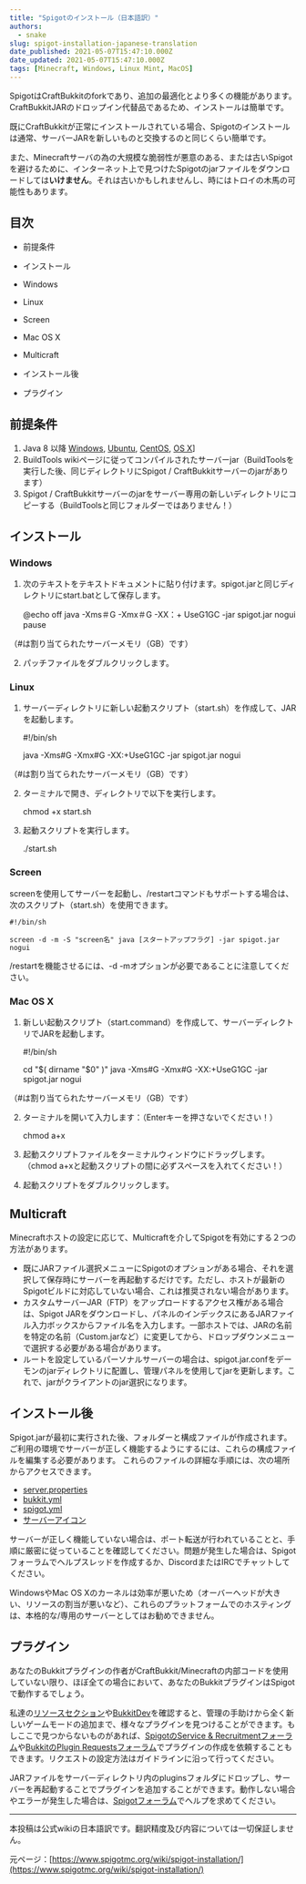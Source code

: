 ```yaml
---
title: "Spigotのインストール（日本語訳）"
authors:
  - snake
slug: spigot-installation-japanese-translation
date_published: 2021-05-07T15:47:10.000Z
date_updated: 2021-05-07T15:47:10.000Z
tags: [Minecraft, Windows, Linux Mint, MacOS]
---
```


SpigotはCraftBukkitのforkであり、追加の最適化とより多くの機能があります。CraftBukkitJARのドロップイン代替品であるため、インストールは簡単です。

既にCraftBukkitが正常にインストールされている場合、Spigotのインストールは通常、サーバーJARを新しいものと交換するのと同じくらい簡単です。

また、Minecraftサーバの為の大規模な脆弱性が悪意のある、または古いSpigotを避けるために、インターネット上で見つけたSpigotのjarファイルをダウンロードしては**いけません**。それは古いかもしれませんし、時にはトロイの木馬の可能性もあります。

## 目次

- 前提条件
- インストール

- Windows
- Linux

- Screen

- Mac OS X
- Multicraft

- インストール後
- プラグイン

## 前提条件

1. Java 8 以降 [Windows](https://www.java.com/en/download/), [Ubuntu](https://help.ubuntu.com/community/Java), [CentOS](http://stackoverflow.com/a/20901970), [OS X](https://www.java.com/en/download/)]
2. BuildTools wikiページに従ってコンパイルされたサーバーjar（BuildToolsを実行した後、同じディレクトリにSpigot / CraftBukkitサーバーのjarがあります）
3. Spigot / CraftBukkitサーバーのjarをサーバー専用の新しいディレクトリにコピーする（BuildToolsと同じフォルダーではありません！）

## インストール

### Windows

1. 次のテキストをテキストドキュメントに貼り付けます。spigot.jarと同じディレクトリにstart.batとして保存します。

    @echo off
    java -Xms＃G -Xmx＃G -XX：+ UseG1GC -jar spigot.jar nogui
    pause
    

（#は割り当てられたサーバーメモリ（GB）です）

2. パッチファイルをダブルクリックします。

### Linux

1. サーバーディレクトリに新しい起動スクリプト（start.sh）を作成して、JARを起動します。

    #!/bin/sh
    
    java -Xms#G -Xmx#G -XX:+UseG1GC -jar spigot.jar nogui
    

（#は割り当てられたサーバーメモリ（GB）です）

2. ターミナルで開き、ディレクトリで以下を実行します。

    chmod +x start.sh
    

1. 起動スクリプトを実行します。

    ./start.sh
    

### Screen

screenを使用してサーバーを起動し、/restartコマンドもサポートする場合は、次のスクリプト（start.sh）を使用できます。

    #!/bin/sh
    
    screen -d -m -S "screen名" java [スタートアップフラグ] -jar spigot.jar nogui
    

/restartを機能させるには、-d -mオプションが必要であることに注意してください。

### Mac OS X

1. 新しい起動スクリプト（start.command）を作成して、サーバーディレクトリでJARを起動します。

    #!/bin/sh
    
    cd "$( dirname "$0" )"
    java -Xms#G -Xmx#G -XX:+UseG1GC -jar spigot.jar nogui
    

（#は割り当てられたサーバーメモリ（GB）です）

2. ターミナルを開いて入力します：（Enterキーを押さないでください！）

    chmod a+x
    

1. 起動スクリプトファイルをターミナルウィンドウにドラッグします。（chmod a+xと起動スクリプトの間に必ずスペースを入れてください！）
2. 起動スクリプトをダブルクリックします。

## Multicraft

Minecraftホストの設定に応じて、Multicraftを介してSpigotを有効にする２つの方法があります。

- 既にJARファイル選択メニューにSpigotのオプションがある場合、それを選択して保存時にサーバーを再起動するだけです。ただし、ホストが最新のSpigotビルドに対応していない場合、これは推奨されない場合があります。
- カスタムサーバーJAR（FTP）をアップロードするアクセス権がある場合は、Spigot JARをダウンロードし、パネルのインデックスにあるJARファイル入力ボックスからファイル名を入力します。一部ホストでは、JARの名前を特定の名前（Custom.jarなど）に変更してから、ドロップダウンメニューで選択する必要がある場合があります。
- ルートを設定しているパーソナルサーバーの場合は、spigot.jar.confをデーモンのjarディレクトリに配置し、管理パネルを使用してjarを更新します。これで、jarがクライアントのjar選択になります。

## インストール後

Spigot.jarが最初に実行された後、フォルダーと構成ファイルが作成されます。ご利用の環境でサーバーが正しく機能するようにするには、これらの構成ファイルを編集する必要があります。
これらのファイルの詳細な手順には、次の場所からアクセスできます。

- [server.properties](http://minecraft.gamepedia.com/Server.properties)
- [bukkit.yml](http://wiki.bukkit.org/Bukkit.yml)
- [spigot.yml](https://www.spigotmc.org/wiki/spigot-configuration/)
- [サーバーアイコン](https://www.spigotmc.org/wiki/server-icon/)

サーバーが正しく機能していない場合は、ポート転送が行われていることと、手順に厳密に従っていることを確認してください。問題が発生した場合は、Spigotフォーラムでヘルプスレッドを作成するか、DiscordまたはIRCでチャットしてください。

WindowsやMac OS Xのカーネルは効率が悪いため（オーバーヘッドが大きい、リソースの割当が悪いなど）、これらのプラットフォームでのホスティングは、本格的な/専用のサーバーとしてはお勧めできません。

## プラグイン

あなたのBukkitプラグインの作者がCraftBukkit/Minecraftの内部コードを使用していない限り、ほぼ全ての場合において、あなたのBukkitプラグインはSpigotで動作するでしょう。

私達の[リソースセクション](http://www.spigotmc.org/resources/)や[BukkitDev](http://dev.bukkit.org/bukkit-plugins/)を確認すると、管理の手助けから全く新しいゲームモードの追加まで、様々なプラグインを見つけることができます。もしここで見つからないものがあれば、[SpigotのService & Recruitmentフォーラム](http://www.spigotmc.org/forums/hiring-developers.55/)や[BukkitのPlugin Requestsフォーラム](http://forums.bukkit.org/forums/plugin-requests.13/)でプラグインの作成を依頼することもできます。リクエストの設定方法はガイドラインに沿って行ってください。

JARファイルをサーバーディレクトリ内のpluginsフォルダにドロップし、サーバーを再起動することでプラグインを追加することができます。動作しない場合やエラーが発生した場合は、[Spigotフォーラム](http://www.spigotmc.org/forums/help.40/)でヘルプを求めてください。

---

本投稿は公式wikiの日本語訳です。翻訳精度及び内容については一切保証しません。

元ページ：[https://www.spigotmc.org/wiki/spigot-installation/](https://www.spigotmc.org/wiki/spigot-installation/)
